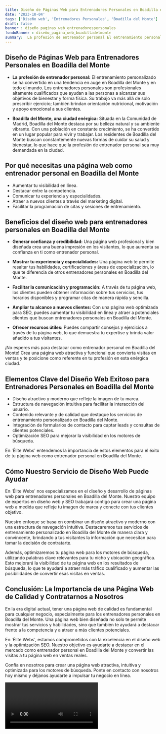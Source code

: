 ```yaml
---
title: Diseño de Páginas Web para Entrenadores Personales en Boadilla del Monte
date: '2023-10-04'
tags: ['Diseño web', 'Entrenadores Personales', 'Boadilla del Monte']
draft: false
banner : diseño_paginas_web_entrenadorespersonales
fondoBanner : diseño_pagina_web_boadilladelmonte
summary:  La profesión de entrenador personal El entrenamiento personalizado se ha convertido en una tendencia en auge en Boadilla del Monte y en todo el mundo. Los entrenadores personales son profesionales altamente cualificados que ayudan a las personas a alcanzar sus objetivos de bienestar y forma física. Su trabajo va más allá de solo prescribir ejercicio; también brindan orientación nutricional, motivación y apoyo emocional a sus clientes.
---
```


## Diseño de Páginas Web para Entrenadores Personales en Boadilla del Monte

- **La profesión de entrenador personal:** El entrenamiento personalizado se ha convertido en una tendencia en auge en Boadilla del Monte y en todo el mundo. Los entrenadores personales son profesionales altamente cualificados que ayudan a las personas a alcanzar sus objetivos de bienestar y forma física. Su trabajo va más allá de solo prescribir ejercicio; también brindan orientación nutricional, motivación y apoyo emocional a sus clientes.

- **Boadilla del Monte, una ciudad enérgica:** Situada en la Comunidad de Madrid, Boadilla del Monte destaca por su belleza natural y su ambiente vibrante. Con una población en constante crecimiento, se ha convertido en un lugar popular para vivir y trabajar. Los residentes de Boadilla del Monte buscan constantemente nuevas formas de cuidar su salud y bienestar, lo que hace que la profesión de entrenador personal sea muy demandada en la ciudad.

## Por qué necesitas una página web como entrenador personal en Boadilla del Monte

- Aumentar tu visibilidad en línea.
- Destacar entre la competencia.
- Comunicar tu experiencia y especialidades.
- Atraer a nuevos clientes a través del marketing digital.
- Facilitar la programación de citas y sesiones de entrenamiento.

## Beneficios del diseño web para entrenadores personales en Boadilla del Monte

- **Generar confianza y credibilidad:** Una página web profesional y bien diseñada crea una buena impresión en los visitantes, lo que aumenta su confianza en ti como entrenador personal.

- **Mostrar tu experiencia y especialidades:** Una página web te permite resaltar tus habilidades, certificaciones y áreas de especialización, lo que te diferencia de otros entrenadores personales en Boadilla del Monte.

- **Facilitar la comunicación y programación:** A través de tu página web, los clientes pueden obtener información sobre tus servicios, tus horarios disponibles y programar citas de manera rápida y sencilla.

- **Ampliar tu alcance a nuevos clientes:** Con una página web optimizada para SEO, puedes aumentar tu visibilidad en línea y atraer a potenciales clientes que buscan entrenadores personales en Boadilla del Monte.

- **Ofrecer recursos útiles:** Puedes compartir consejos y ejercicios a través de tu página web, lo que demuestra tu expertise y brinda valor añadido a tus visitantes.

¡No esperes más para destacar como entrenador personal en Boadilla del Monte! Crea una página web atractiva y funcional que convierta visitas en ventas y te posicione como referente en tu profesión en esta enérgica ciudad.

<GifSeo />

<Cta />

## Elementos Clave del Diseño Web Exitoso para Entrenadores Personales en Boadilla del Monte

- Diseño atractivo y moderno que refleje la imagen de tu marca.
- Estructura de navegación intuitiva para facilitar la interacción del usuario.
- Contenido relevante y de calidad que destaque los servicios de entrenamiento personalizado en Boadilla del Monte.
- Integración de formularios de contacto para captar leads y consultas de clientes potenciales.
- Optimización SEO para mejorar la visibilidad en los motores de búsqueda.

En 'Élite Webs' entendemos la importancia de estos elementos para el éxito de tu página web como entrenador personal en Boadilla del Monte.

## Cómo Nuestro Servicio de Diseño Web Puede Ayudar

En 'Élite Webs' nos especializamos en el diseño y desarrollo de páginas web para entrenadores personales en Boadilla del Monte. Nuestro equipo de expertos en diseño web y SEO trabajará contigo para crear una página web a medida que refleje tu imagen de marca y conecte con tus clientes objetivo.

Nuestro enfoque se basa en combinar un diseño atractivo y moderno con una estructura de navegación intuitiva. Destacaremos tus servicios de entrenamiento personalizado en Boadilla del Monte de manera clara y convincente, brindando a tus visitantes la información que necesitan para tomar la decisión de contratarte.

Además, optimizaremos tu página web para los motores de búsqueda, utilizando palabras clave relevantes para tu nicho y ubicación geográfica. Esto mejorará la visibilidad de tu página web en los resultados de búsqueda, lo que te ayudará a atraer más tráfico cualificado y aumentar las posibilidades de convertir esas visitas en ventas.

## Conclusión: La Importancia de una Página Web de Calidad y Contratarnos a Nosotros

En la era digital actual, tener una página web de calidad es fundamental para cualquier negocio, especialmente para los entrenadores personales en Boadilla del Monte. Una página web bien diseñada no solo te permite mostrar tus servicios y habilidades, sino que también te ayudará a destacar frente a la competencia y a atraer a más clientes potenciales.

En 'Élite Webs', estamos comprometidos con la excelencia en el diseño web y la optimización SEO. Nuestro objetivo es ayudarte a destacar en el mercado como entrenador personal en Boadilla del Monte y convertir las visitas a tu página web en ventas reales.

Confía en nosotros para crear una página web atractiva, intuitiva y optimizada para los motores de búsqueda. Ponte en contacto con nosotros hoy mismo y déjanos ayudarte a impulsar tu negocio en línea.

<Video />

<CtaBot job='Entrenadores Personales' city='Boadilla del Monte'/>

<Gmaps query='Boadilla del Monte+españa+maps' />